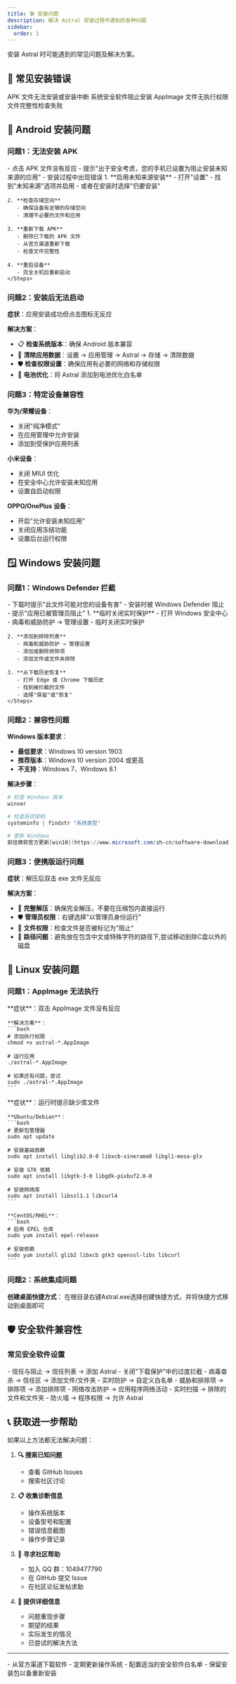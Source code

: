 ```yaml
---
title: 🛠️ 安装问题
description: 解决 Astral 安装过程中遇到的各种问题
sidebar:
  order: 1
---
```



安装 Astral 时可能遇到的常见问题及解决方案。

## 🚨 常见安装错误

<CardGrid>
  <Card title="📱 Android 安装失败" icon="warning">
    APK 文件无法安装或安装中断
  </Card>
  <Card title="🪟 Windows 安装阻止" icon="shield">
    系统安全软件阻止安装
  </Card>
  <Card title="🐧 Linux 权限问题" icon="lock">
    AppImage 文件无执行权限
  </Card>
  <Card title="🔒 数字签名验证失败" icon="certificate">
    文件完整性检查失败
  </Card>
</CardGrid>

## 📱 Android 安装问题

### 问题1：无法安装 APK

<Tabs>
  <TabItem label="症状描述">
    - 点击 APK 文件没有反应
    - 提示"出于安全考虑，您的手机已设置为阻止安装未知来源的应用"
    - 安装过程中出现错误
  </TabItem>

  <TabItem label="解决方案">
    <Steps>
    1. **启用未知来源安装**
       - 打开"设置"
       - 找到"未知来源"选项并启用
       - 或者在安装时选择"仍要安装"

    2. **检查存储空间**
       - 确保设备有足够的存储空间
       - 清理不必要的文件和应用

    3. **重新下载 APK**
       - 删除已下载的 APK 文件
       - 从官方渠道重新下载
       - 检查文件完整性

    4. **重启设备**
       - 完全关机后重新启动
    </Steps>
  </TabItem>
</Tabs>

### 问题2：安装后无法启动

**症状**：应用安装成功但点击图标无反应

**解决方案**：
- 📋 **检查系统版本**：确保 Android 版本兼容
- 🔄 **清除应用数据**：设置 → 应用管理 → Astral → 存储 → 清除数据
- 🛡️ **检查权限设置**：确保应用有必要的网络和存储权限
- 🔋 **电池优化**：将 Astral 添加到电池优化白名单

### 问题3：特定设备兼容性

**华为/荣耀设备**：
- 关闭"纯净模式"
- 在应用管理中允许安装
- 添加到受保护应用列表

**小米设备**：
- 关闭 MIUI 优化
- 在安全中心允许安装未知应用
- 设置自启动权限

**OPPO/OnePlus 设备**：
- 开启"允许安装未知应用"
- 关闭应用冻结功能
- 设置后台运行权限

## 🪟 Windows 安装问题

### 问题1：Windows Defender 拦截

<Tabs>
  <TabItem label="症状">
    - 下载时提示"此文件可能对您的设备有害"
    - 安装时被 Windows Defender 阻止
    - 提示"应用已被管理员阻止"
  </TabItem>

  <TabItem label="解决方案">
    <Steps>
    1. **临时关闭实时保护**
       - 打开 Windows 安全中心
       - 病毒和威胁防护 → 管理设置
       - 临时关闭实时保护

    2. **添加到排除列表**
       - 病毒和威胁防护 → 管理设置
       - 添加或删除排除项
       - 添加文件或文件夹排除

    3. **从下载历史恢复**
       - 打开 Edge 或 Chrome 下载历史
       - 找到被拦截的文件
       - 选择"保留"或"恢复"
    </Steps>
  </TabItem>
</Tabs>

### 问题2：兼容性问题

**Windows 版本要求**：
- **最低要求**：Windows 10 version 1903
- **推荐版本**：Windows 10 version 2004 或更高
- **不支持**：Windows 7、Windows 8.1

**解决步骤**：
```powershell
# 检查 Windows 版本
winver

# 检查系统架构
systeminfo | findstr "系统类型"

# 更新 Windows
前往微软官方更新[win10](https://www.microsoft.com/zh-cn/software-download/windows10)或者[win11](https://www.microsoft.com/zh-cn/software-download/windows11)系统
```

### 问题3：便携版运行问题

**症状**：解压后双击 exe 文件无反应

**解决方案**：
- 📁 **完整解压**：确保完全解压，不要在压缩包内直接运行
- 🛡️ **管理员权限**：右键选择"以管理员身份运行"
- 🔐 **文件权限**：检查文件是否被标记为"阻止"
- 📁 **路径问题**：避免放在包含中文或特殊字符的路径下,尝试移动到除C盘以外的磁盘

## 🐧 Linux 安装问题

### 问题1：AppImage 无法执行

<Tabs>
  <TabItem label="权限问题">
    **症状**：双击 AppImage 文件没有反应

    **解决方案**：
    ```bash
    # 添加执行权限
    chmod +x astral-*.AppImage

    # 运行应用
    ./astral-*.AppImage

    # 如果还有问题，尝试
    sudo ./astral-*.AppImage
    ```
  </TabItem>

  <TabItem label="依赖缺失">
    **症状**：运行时提示缺少库文件

    **Ubuntu/Debian**：
    ```bash
    # 更新包管理器
    sudo apt update

    # 安装基础依赖
    sudo apt install libglib2.0-0 libxcb-xinerama0 libgl1-mesa-glx

    # 安装 GTK 依赖
    sudo apt install libgtk-3-0 libgdk-pixbuf2.0-0

    # 安装网络库
    sudo apt install libssl1.1 libcurl4
    ```

    **CentOS/RHEL**：
    ```bash
    # 启用 EPEL 仓库
    sudo yum install epel-release

    # 安装依赖
    sudo yum install glib2 libxcb gtk3 openssl-libs libcurl
    ```
  </TabItem>
</Tabs>

### 问题2：系统集成问题

**创建桌面快捷方式**：
在根目录右键Astral.exe选择创建快捷方式，并将快捷方式移动到桌面即可

## 🛡️ 安全软件兼容性

### 常见安全软件设置

<CardGrid>
  <Card title="🔒 360 安全卫士" icon="shield">
    - 信任与阻止 → 信任列表 → 添加 Astral
    - 关闭"下载保护"中的过度拦截
  </Card>
  
  <Card title="🛡️ 腾讯电脑管家" icon="shield">
    - 病毒查杀 → 信任区 → 添加文件/文件夹
    - 实时防护 → 自定义白名单
  </Card>
  
  <Card title="🔐 卡巴斯基" icon="shield">
    - 威胁和排除项 → 排除项 → 添加排除项
    - 网络攻击防护 → 应用程序网络活动
  </Card>
  
  <Card title="🛡️ McAfee" icon="shield">
    - 实时扫描 → 排除的文件和文件夹
    - 防火墙 → 程序权限 → 允许 Astral
  </Card>
</CardGrid>

## 📞 获取进一步帮助

如果以上方法都无法解决问题：

1. **🔍 搜索已知问题**
   - 查看 GitHub Issues
   - 搜索社区讨论

2. **📋 收集诊断信息**
   - 操作系统版本
   - 设备型号和配置
   - 错误信息截图
   - 操作步骤记录

3. **💬 寻求社区帮助**
   - 加入 QQ 群：1049477790
   - 在 GitHub 提交 Issue
   - 在社区论坛发帖求助

4. **📝 提供详细信息**
   - 问题重现步骤
   - 期望的结果
   - 实际发生的情况
   - 已尝试的解决方法

---

<Aside type="tip" title="预防建议">
- 从官方渠道下载软件
- 定期更新操作系统
- 配置适当的安全软件白名单
- 保留安装包以备重新安装
</Aside>
